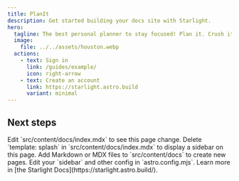 ```yaml
---
title: PlanIt
description: Get started building your docs site with Starlight.
hero:
  tagline: The best personal planner to stay focused! Plan it. Crush it.
  image:
    file: ../../assets/houston.webp
  actions:
    - text: Sign in
      link: /guides/example/
      icon: right-arrow
    - text: Create an account
      link: https://starlight.astro.build
      variant: minimal
---
```



## Next steps

<CardGrid stagger>
	<Card title="Update content" icon="pencil">
		Edit `src/content/docs/index.mdx` to see this page change.
	</Card>
	<Card title="Change page layout" icon="document">
		Delete `template: splash` in `src/content/docs/index.mdx` to display a
		sidebar on this page.
	</Card>
	<Card title="Add new content" icon="add-document">
		Add Markdown or MDX files to `src/content/docs` to create new pages.
	</Card>
	<Card title="Configure your site" icon="setting">
		Edit your `sidebar` and other config in `astro.config.mjs`.
	</Card>
	<Card title="Read the docs" icon="open-book">
		Learn more in [the Starlight Docs](https://starlight.astro.build/).
	</Card>
</CardGrid>
